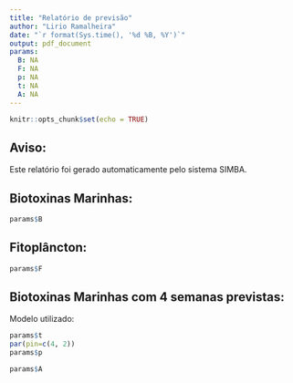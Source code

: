 ```yaml
---
title: "Relatório de previsão"
author: "Lirio Ramalheira"
date: "`r format(Sys.time(), '%d %B, %Y')`"
output: pdf_document
params:
  B: NA
  F: NA
  p: NA
  t: NA
  A: NA
---
```


```r
knitr::opts_chunk$set(echo = TRUE)
```

## Aviso:

Este relatório foi gerado automaticamente pelo sistema SIMBA.

## Biotoxinas Marinhas:

```r
params$B
```

## Fitoplâncton:

```r
params$F
```

## Biotoxinas Marinhas com 4 semanas previstas:
Modelo utilizado: 

```r
params$t
par(pin=c(4, 2))
params$p

params$A
```
